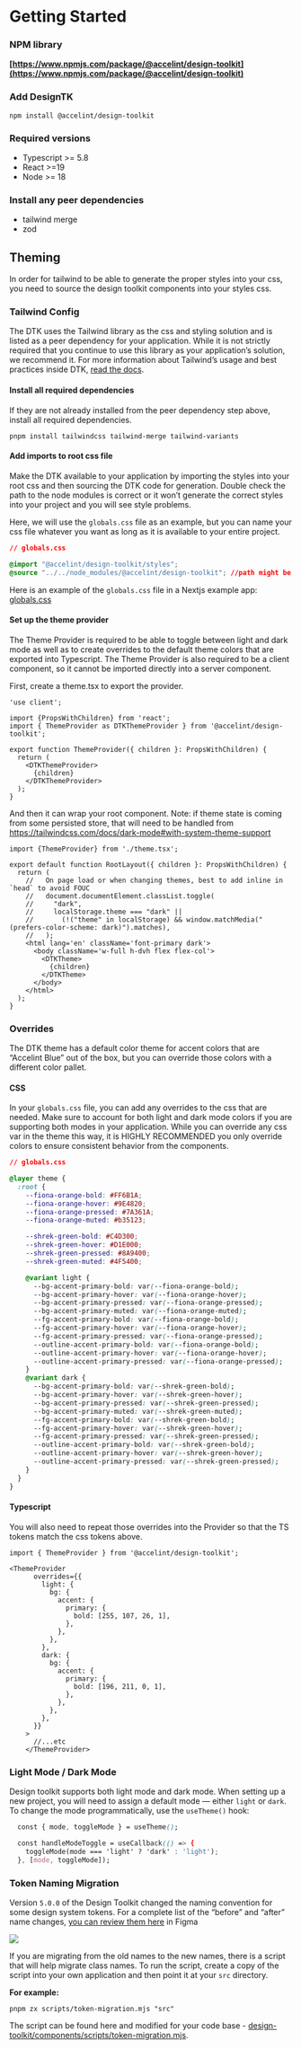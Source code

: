 
<Meta title="Getting Started" />

# Getting Started

### NPM library

**[https://www.npmjs.com/package/@accelint/design-toolkit](https://www.npmjs.com/package/@accelint/design-toolkit)**


### Add DesignTK

`npm install @accelint/design-toolkit`

### Required versions

- Typescript >= 5.8
- React >=19
- Node >= 18

### Install any peer dependencies

* tailwind merge
* zod

## Theming

In order for tailwind to be able to generate the proper styles into your css, you need to source the design toolkit components into your styles css.

### Tailwind Config

The DTK uses the Tailwind library as the css and styling solution and is listed as a peer dependency for your application. While it is not strictly required that you continue to use this library as your application’s solution, we recommend it. For more information about Tailwind’s usage and best practices inside DTK, [read the docs](https://github.com/gohypergiant/standard-toolkit/blob/main/design-toolkit/components/src/documentation/tailwind.md).

#### Install all required dependencies

If they are not already installed from the peer dependency step above, install all required dependencies.

```
pnpm install tailwindcss tailwind-merge tailwind-variants
```
#### Add imports to root css file

Make the DTK available to your application by importing the styles into your root css and then sourcing the DTK code for generation. Double check the path to the node modules is correct or it won’t generate the correct styles into your project and you will see style problems.

Here, we will use the `globals.css` file as an example, but you can name your css file whatever you want as long as it is available to your entire project.

```css
// globals.css

@import "@accelint/design-toolkit/styles";
@source "../../node_modules/@accelint/design-toolkit"; //path might be different in your app
```

Here is an example of the `globals.css` file in a Nextjs example app: [globals.css](https://github.com/gohypergiant/standard-toolkit/blob/main/apps/next/src/app/globals.css)

#### Set up the theme provider
The Theme Provider is required to be able to toggle between light and dark mode as well as to create overrides to the default theme colors that are exported into Typescript. The Theme Provider is also required to be a client component, so it cannot be imported directly into a server component.

First, create a theme.tsx to export the provider.
```tsx
'use client';

import {PropsWithChildren} from 'react';
import { ThemeProvider as DTKThemeProvider } from '@accelint/design-toolkit';

export function ThemeProvider({ children }: PropsWithChildren) {
  return (
    <DTKThemeProvider>
      {children}
    </DTKThemeProvider>
  );
}
```

And then it can wrap your root component. Note: if theme state is coming from some persisted store, that will need to be handled from https://tailwindcss.com/docs/dark-mode#with-system-theme-support

```tsx
import {ThemeProvider} from './theme.tsx';

export default function RootLayout({ children }: PropsWithChildren) {
  return (
    //   On page load or when changing themes, best to add inline in `head` to avoid FOUC
    //   document.documentElement.classList.toggle(
    //     "dark",
    //     localStorage.theme === "dark" ||
    //       (!("theme" in localStorage) && window.matchMedia("(prefers-color-scheme: dark)").matches),
    //   );
    <html lang='en' className='font-primary dark'>
      <body className='w-full h-dvh flex flex-col'>
        <DTKTheme>
          {children}
        </DTKTheme>
      </body>
    </html>
  );
}
```

### Overrides

The DTK theme has a default color theme for accent colors that are “Accelint Blue” out of the box, but you can override those colors with a different color pallet.

#### CSS

In your `globals.css` file, you can add any overrides to the css that are needed. Make sure to account for both light and dark mode colors if you are supporting both modes in your application. While you can override any css var in the theme this way, it is HIGHLY RECOMMENDED you only override colors to ensure consistent behavior from the components.

```css
// globals.css

@layer theme {
  :root {
    --fiona-orange-bold: #FF6B1A;
    --fiona-orange-hover: #9E4820;
    --fiona-orange-pressed: #7A361A;
    --fiona-orange-muted: #b35123;

    --shrek-green-bold: #C4D300;
    --shrek-green-hover: #D1E000;
    --shrek-green-pressed: #8A9400;
    --shrek-green-muted: #4F5400;

    @variant light {
      --bg-accent-primary-bold: var(--fiona-orange-bold);
      --bg-accent-primary-hover: var(--fiona-orange-hover);
      --bg-accent-primary-pressed: var(--fiona-orange-pressed);
      --bg-accent-primary-muted: var(--fiona-orange-muted);
      --fg-accent-primary-bold: var(--fiona-orange-bold);
      --fg-accent-primary-hover: var(--fiona-orange-hover);
      --fg-accent-primary-pressed: var(--fiona-orange-pressed);
      --outline-accent-primary-bold: var(--fiona-orange-bold);
      --outline-accent-primary-hover: var(--fiona-orange-hover);
      --outline-accent-primary-pressed: var(--fiona-orange-pressed);
    }
    @variant dark {
      --bg-accent-primary-bold: var(--shrek-green-bold);
      --bg-accent-primary-hover: var(--shrek-green-hover);
      --bg-accent-primary-pressed: var(--shrek-green-pressed);
      --bg-accent-primary-muted: var(--shrek-green-muted);
      --fg-accent-primary-bold: var(--shrek-green-bold);
      --fg-accent-primary-hover: var(--shrek-green-hover);
      --fg-accent-primary-pressed: var(--shrek-green-pressed);
      --outline-accent-primary-bold: var(--shrek-green-bold);
      --outline-accent-primary-hover: var(--shrek-green-hover);
      --outline-accent-primary-pressed: var(--shrek-green-pressed);
    }
  }
}
```

#### Typescript

You will also need to repeat those overrides into the Provider so that the TS tokens match the css tokens above.

```tsx
import { ThemeProvider } from '@accelint/design-toolkit';

<ThemeProvider
      overrides={{
        light: {
          bg: {
            accent: {
              primary: {
                bold: [255, 107, 26, 1],
              },
            },
          },
        },
        dark: {
          bg: {
            accent: {
              primary: {
                bold: [196, 211, 0, 1],
              },
            },
          },
        },
      }}
    >
      //...etc
    </ThemeProvider>
```

### Light Mode / Dark Mode

Design toolkit supports both light mode and dark mode. When setting up a new project, you will need to assign a default mode — either `light` or `dark`. To change the mode programmatically, use the `useTheme()` hook:

```css
  const { mode, toggleMode } = useTheme();

  const handleModeToggle = useCallback(() => {
    toggleMode(mode === 'light' ? 'dark' : 'light');
  }, [mode, toggleMode]);
```

### Token Naming Migration

Version `5.0.0` of the Design Toolkit changed the naming convention for some design system tokens. For a complete list of the “before” and “after” name changes, [you can review them here](https://www.figma.com/design/9kqcWHdToDaWhvZSpkCO7c/CORE-DS-Design-Initiatives?node-id=48839-95940&p=f&t=fy8vpKRBV6eY80hi-0) in Figma

![](/api/attachments.redirect?id=6572ca7f-fe83-4395-aaf7-38e919720821)


If you are migrating from the old names to the new names, there is a script that will help migrate class names. To run the script, create a copy of the script into your own application and then point it at your `src` directory.

**For example:**

`pnpm zx scripts/token-migration.mjs "src"`

The script can be found here and modified for your code base - [design-toolkit/components/scripts/token-migration.mjs](https://github.com/gohypergiant/standard-toolkit/blob/main/design-toolkit/components/scripts/token-migration.mjs).

